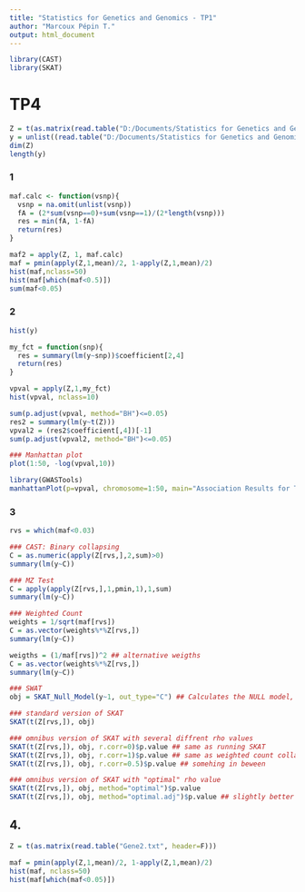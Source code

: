 ---
title: "Statistics for Genetics and Genomics - TP1"
author: "Marcoux Pépin T."
output: html_document
---

```{r}
library(CAST)
library(SKAT)
```


# TP4

```{r}
Z = t(as.matrix(read.table("D:/Documents/Statistics for Genetics and Genomics/TP4/Gene1.txt", head=F))) # genotype matrix (1000 samples,)
y = unlist((read.table("D:/Documents/Statistics for Genetics and Genomics/TP4/Trait1.txt")))
dim(Z)
length(y)
```

### 1
```{r}
maf.calc <- function(vsnp){
  vsnp = na.omit(unlist(vsnp))
  fA = (2*sum(vsnp==0)+sum(vsnp==1)/(2*length(vsnp)))
  res = min(fA, 1-fA)
  return(res)
}
```
```{r}
maf2 = apply(Z, 1, maf.calc)
maf = pmin(apply(Z,1,mean)/2, 1-apply(Z,1,mean)/2)
hist(maf,nclass=50)
hist(maf[which(maf<0.5)])
sum(maf<0.05)
```

### 2
```{r}
hist(y)
```
```{r}
my_fct = function(snp){
  res = summary(lm(y~snp))$coefficient[2,4]
  return(res)
}

vpval = apply(Z,1,my_fct)
hist(vpval, nclass=10)
```
```{r}
sum(p.adjust(vpval, method="BH")<=0.05)
res2 = summary(lm(y~t(Z)))
vpval2 = (res2$coefficient[,4])[-1]
sum(p.adjust(vpval2, method="BH")<=0.05)
```

```{r}
### Manhattan plot
plot(1:50, -log(vpval,10))

library(GWASTools)
manhattanPlot(p=vpval, chromosome=1:50, main="Association Results for Trait1")
```


### 3
```{r}
rvs = which(maf<0.03)

### CAST: Binary collapsing
C = as.numeric(apply(Z[rvs,],2,sum)>0)
summary(lm(y~C))
```

```{r}
### MZ Test
C = apply(apply(Z[rvs,],1,pmin,1),1,sum)
summary(lm(y~C))
```

```{r}
### Weighted Count
weights = 1/sqrt(maf[rvs])
C = as.vector(weights%*%Z[rvs,])
summary(lm(y~C))
```

```{r}
weigths = (1/maf[rvs])^2 ## alternative weigths
C = as.vector(weights%*%Z[rvs,])
summary(lm(y~C))
```

```{r}
### SWAT
obj = SKAT_Null_Model(y~1, out_type="C") ## Calculates the NULL model, i.e. without variant
```
```{r}
### standard version of SKAT
SKAT(t(Z[rvs,]), obj)
```
```{r}
### omnibus version of SKAT with several diffrent rho values
SKAT(t(Z[rvs,]), obj, r.corr=0)$p.value ## same as running SKAT
SKAT(t(Z[rvs,]), obj, r.corr=1)$p.value ## same as weighted count collapsing
SKAT(t(Z[rvs,]), obj, r.corr=0.5)$p.value ## somehing in beween
```
```{r}
### omnibus version of SKAT with "optimal" rho value
SKAT(t(Z[rvs,]), obj, method="optimal")$p.value 
SKAT(t(Z[rvs,]), obj, method="optimal.adj")$p.value ## slightly better type I error control in the tails

```

## 4.

```{r}
Z = t(as.matrix(read.table("Gene2.txt", header=F)))

maf = pmin(apply(Z,1,mean)/2, 1-apply(Z,1,mean)/2)
hist(maf, nclass=50)
hist(maf[which(maf<0.05)])
```





























